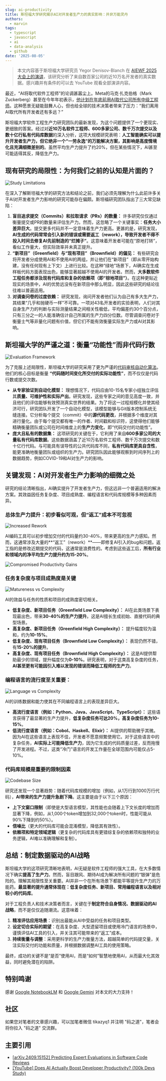 ```yaml
---
slug: ai-productivity
title: 斯坦福大学研究揭示AI对开发者生产力的真实影响：并非万能灵丹
authors:
  - marvin
tags:
  - typescript
  - javascript
  - ai
  - data-analysis
  - github
date: '2025-08-05'
---
```

> 本文内容基于斯坦福大学研究员 Yegor Denisov-Blanch 在 [AIEWF 2025 大会上的演讲](https://youtu.be/tbDDYKRFjhk?si=JAsEeGkaR-2-lUmp)，该研究分析了来自数百家公司的近10万名开发者的真实数据。感兴趣并有条件的可以去 YouTube 观看全部演讲内容。

最近，“AI将取代软件工程师”的论调甚嚣尘上。Meta的马克·扎克伯格（Mark Zuckerberg）甚至在今年年初表示，[他计划在年底前用AI取代公司所有中级工程师](https://www.forbes.com/sites/quickerbettertech/2025/01/26/business-tech-news-zuckerberg-says-ai-will-replace-mid-level-engineers-soon/)。这种愿景无疑能鼓舞人心，但也给全球的技术决策者带来了压力：“我们离用AI取代所有开发者还有多远？”

斯坦福大学软件工程生产力研究团队的最新发现，为这个问题提供了一个更现实、更细致的答案。经过对**近10万名软件工程师、600多家公司、数千万次提交以及数十亿行私有代码库数据**的深入分析，这项大规模研究表明：**人工智能确实可以提升开发者生产力，但它绝非一个“一劳永逸”的万能解决方案，其影响是高度情境化且充满细微差别的**。虽然平均生产力提升了约20%，但在某些情况下，AI甚至可能适得其反，降低生产力。

## 现有研究的局限性：为何我们之前的认知是片面的？

![Study Limitations](https://free.picui.cn/free/2025/08/05/689196ac3883b.png)

在深入了解斯坦福大学的研究方法和结论之前，我们必须先理解为什么此前许多关于AI对开发者生产力影响的研究可能存在偏颇。斯坦福研究团队指出了三大常见缺陷：

1.  **盲目追求提交（Commits）和拉取请求（PRs）的数量：** 许多研究仅仅通过衡量提交或PR的数量来评估生产力。然而，这忽略了一个关键事实：**任务大小差异巨大**。提交更多代码并不一定意味着生产力更高。更甚的是，研究发现，**AI生成的代码常常会引入新的错误或需要返工（rework），导致开发者不得不投入时间去修复AI先前制造的“烂摊子”**。这意味着开发者可能在“原地打转”，看似工作量大，但实际效率并未真正提升。
2.  **“新项目”（Greenfield）与“现有项目”（Brownfield）的偏见：** 有些研究会将开发者分成使用AI和不使用AI的两组，并让他们在“新项目”（即从零开始构建，没有任何现有上下文）上进行比较。在这种“绿地”场景下，AI确实在生成样板代码方面表现出色，能够显著超越不使用AI的开发者。然而，**大多数软件工程任务都涉及现有代码库和复杂的依赖项（即“棕地项目”）**。在这种更贴近现实的场景中，AI的优势远没有在新项目中那么明显，因此这些研究的结论往往难以普遍适用。
3.  **对调查问卷的过度依赖：** 研究发现，询问开发者他们认为自己有多大生产力，其结果“几乎和抛硬币一样”不可靠。一项对43名开发者的实验表明，人们对其自身生产力的判断与实际测量结果之间相关性极低，平均偏差约30个百分点，只有三分之一的人能准确估计自己所属的生产力四分位数。尽管调查问卷对于衡量士气等非量化问题有价值，但它们不能有效衡量实际生产力或AI对其影响。

## 斯坦福大学的严谨之道：衡量“功能性”而非代码行数

![Evaluation Framework](https://free.picui.cn/free/2025/08/05/689196ac29397.png)

为了克服上述局限性，斯坦福大学的研究采用了更为严谨的[代码审核自动化算法](https://arxiv.org/pdf/2409.15152)。他们的核心目标是衡量 **“代码随时间变化所交付的实际功能性”**，而不仅仅是代码行数或提交次数。

*   **从专家验证到自动化模型：** 理想情况下，代码应由10-15名专家小组独立评估其**质量、可维护性和实际产出**。研究发现，这些专家之间的意见高度一致，并且他们的评估能够有效预测真实世界的结果。为了将这一过程规模化并使其经济可行，研究团队开发了一个自动化模型，该模型能够与Git版本控制系统无缝连接。它分析每个提交（commit）中的**源代码更改**，并根据多个维度对其进行量化。由于每个提交都有唯一的作者、时间戳和标识符，这使得他们能够精确衡量团队或公司在时间维度上的**生产力变化**，即“代码交付的功能性”。
*   **庞大且私有的数据集：** 这项研究的关键在于，它利用了来自**600多家公司的大量私有代码库数据**。这些数据涵盖了近10万名软件工程师、数千万次提交和数十亿行代码。与可能具有误导性的公共代码库不同，**私有代码库更具自含性**，能更准确地衡量团队或组织的生产力。研究团队因此能够观察到时间序列上的数据趋势，例如COVID-19和AI对生产力的影响。

## 关键发现：AI对开发者生产力影响的细微之处

研究的结论清晰指出，AI确实提升了开发者生产力，但这远非一个普遍适用的解决方案。其效益因任务复杂度、项目成熟度、编程语言和代码库规模等多种因素而异。

### 总体生产力提升：初步看似可观，但“返工”成本不可忽视

![Increased Rework](https://free.picui.cn/free/2025/08/05/689196ac13587.png)

AI编码工具可以初步增加交付的代码量约30-40%，带来更高的生产力感知。然而，这通常涉及大量的**“返工”（rework）**——即修复AI引入的bug和问题。返工指的是修改近期提交的代码，这通常是浪费性的。考虑到这些返工后，**所有行业和领域内的净平均生产力提升约为15-20%**。

![Compromised Productivity Gains](https://free.picui.cn/free/2025/08/05/689196aeb8563.jpeg)

### 任务复杂度与项目成熟度是关键

![Matureness vs Complexity](https://free.picui.cn/free/2025/08/05/689196af79b6f.jpeg)

AI的效益与任务的性质和项目的成熟度密切相关。

*   **低复杂度、新项目任务（Greenfield Low Complexity）：** AI在此类场景下表现最出色，带来**30-40%的生产力提升**。这是AI擅长生成初始、直接代码的典型场景。
*   **高复杂度、新项目任务（Greenfield High Complexity）：** 提升幅度较为温和，约为**10-15%**。
*   **低复杂度、现有项目任务（Brownfield Low Complexity）：** 表现仍然不错，有**15-20%的提升**。
*   **高复杂度、现有项目任务（Brownfield High Complexity）：** 这是AI提供帮助最少的领域，提升幅度仅为**0-10%**。研究表明，对于这类高复杂度的任务，**AI甚至更有可能因引入难以发现的错误而降低工程师的生产力**。

### 编程语言的流行度至关重要：

![Language vs Complexity](https://free.picui.cn/free/2025/08/05/689196aeb8563.jpeg)

AI的训练数据和能力使其在不同编程语言上的表现差异巨大。

*   **高流行度语言（例如：Python、Java、JavaScript、TypeScript）：** 这些语言获得了最显著的生产力提升，**低复杂度任务可达20%，高复杂度任务为10-15%**。
*   **低流行度语言（例如：Cobol、Haskell、Elixir）：** AI提供的帮助微乎其微。因为AI在这些语言上表现不佳，开发者不愿意频繁使用它。对于这些语言中的复杂任务，**AI实际上可能降低生产力**，因为它生成的代码质量过差，反而拖慢了开发进程。不过，这类“冷门”语言的开发工作量在全球范围内可能仅占5-10%。

### 代码库规模是重要的限制因素

![Codebase Size](https://free.picui.cn/free/2025/08/05/689196ac32582.jpeg)

研究还发现一个显著趋势：随着代码库规模的增加（例如，从1万行到1000万行代码），**AI带来的生产力提升急剧下降**。这主要是由于以下三个原因：
* **上下文窗口限制**（即使是大型语言模型，其性能也会随着上下文长度的增加而显著下降，例如，从1,000个token增加到32,000个token时，性能可能从90%下降到约50%）。
* **信噪比**（更大的代码库可能会混淆模型，降低其有效性）。
* **依赖项和特定领域逻辑**（更复杂的代码库具有更错综复杂的依赖项和独特的业务逻辑，AI难以准确理解和复制）。

## 总结：制定数据驱动的AI战略

斯坦福大学的这项研究清晰地表明，AI无疑是软件工程师的强大工具，在大多数情况下确实**提高了生产力**。然而，盲目跟风、期待AI成为解决所有问题的“银弹”是危险的。理解其局限性至关重要。AI并非一个在所有场景下都能平等提升生产力的万能药。**最显著的提升通常体现在：低复杂度任务、新项目、常用编程语言以及相对较小的代码库**。

对于工程负责人和技术决策者而言，关键在于**制定符合自身情况、数据驱动的AI战略**，而不是仅仅追随潮流。这意味着：
1.  **精准评估应用场景**：识别出最能从AI中受益的任务和项目类型。
2.  **设定切合实际的期望**：在高复杂度、大型遗留项目或使用冷门语言的场景中，谨慎评估AI工具的引入，并关注其可能带来的“返工”成本。
3.  **持续衡量与调整**：采用更科学的生产力衡量方法，超越简单的代码提交量，关注实际交付的功能和质量，并根据数据调整AI工具的使用策略。

最终，成功的关键不是“是否”使用AI，而是“如何”智慧地使用AI，从而最大化其效益，同时避免潜在的陷阱。

## 特别鸣谢

感谢 [Google NotebookLM](https://notebooklm.google) 和 [Google Gemini](https://gemini.google.com) 对本文的大力支持！

## 社区

如果您对笔者的文章感兴趣，可以加笔者微信 tikazyq1 并注明 "码之道"，笔者会将你拉入 "码之道" 交流群。

## 主要引用

* [[arXiv.2409.15152] Predicting Expert Evaluations in Software Code Reviews](https://arxiv.org/pdf/2409.15152)
* [[YouTube] Does AI Actually Boost Developer Productivity? (100k Devs Study)](https://youtu.be/tbDDYKRFjhk?si=PbThK001FWMtv86-)
